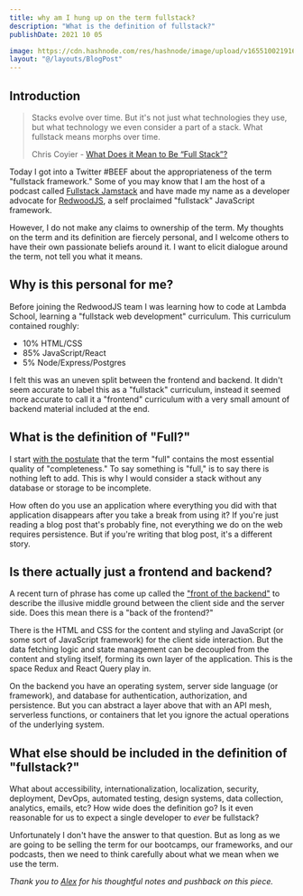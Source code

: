 ```yaml
---
title: why am I hung up on the term fullstack?
description: "What is the definition of fullstack?"
publishDate: 2021 10 05

image: https://cdn.hashnode.com/res/hashnode/image/upload/v1655100219167/j862BQ-tc.png
layout: "@/layouts/BlogPost"
---
```


## Introduction

> Stacks evolve over time. But it's not just what technologies they use, but what technology we even consider a part of a stack. What fullstack means morphs over time.
>
> Chris Coyier - [What Does it Mean to Be “Full Stack”?](https://css-tricks.com/what-does-it-mean-to-be-full-stack/)

Today I got into a Twitter #BEEF about the appropriateness of the term "fullstack framework." Some of you may know that I am the host of a podcast called [Fullstack Jamstack](https://fsjam.org) and have made my name as a developer advocate for [RedwoodJS](https://redwoodjs.com), a self proclaimed "fullstack" JavaScript framework.

However, I do not make any claims to ownership of the term. My thoughts on the term and its definition are fiercely personal, and I welcome others to have their own passionate beliefs around it. I want to elicit dialogue around the term, not tell you what it means.

## Why is this personal for me?

Before joining the RedwoodJS team I was learning how to code at Lambda School, learning a "fullstack web development" curriculum. This curriculum contained roughly:
* 10% HTML/CSS
* 85% JavaScript/React
* 5% Node/Express/Postgres

I felt this was an uneven split between the frontend and backend. It didn't seem accurate to label this as a "fullstack" curriculum, instead it seemed more accurate to call it a "frontend" curriculum with a very small amount of backend material included at the end.

## What is the definition of "Full?"

I start [with the postulate](https://twitter.com/ajcwebdev/status/1445444206948876293) that the term "full" contains the most essential quality of "completeness." To say something is "full," is to say there is nothing left to add. This is why I would consider a stack without any database or storage to be incomplete.

How often do you use an application where everything you did with that application disappears after you take a break from using it? If you're just reading a blog post that's probably fine, not everything we do on the web requires persistence. But if you're writing that blog post, it's a different story.

## Is there actually just a frontend and backend?

A recent turn of phrase has come up called the ["front of the backend"](https://css-tricks.com/front-of-the-front-back-of-the-front/) to describe the illusive middle ground between the client side and the server side. Does this mean there is a "back of the frontend?"

There is the HTML and CSS for the content and styling and JavaScript (or some sort of JavaScript framework) for the client side interaction. But the data fetching logic and state management can be decoupled from the content and styling itself, forming its own layer of the application. This is the space Redux and React Query play in.

On the backend you have an operating system, server side language (or framework), and database for authentication, authorization, and persistence. But you can abstract a layer above that with an API mesh, serverless functions, or containers that let you ignore the actual operations of the underlying system.

## What else should be included in the definition of "fullstack?"

What about accessibility, internationalization, localization, security, deployment, DevOps, automated testing, design systems, data collection, analytics, emails, etc? How wide does the definition go? Is it even reasonable for us to expect a single developer to *ever* be fullstack?

Unfortunately I don't have the answer to that question. But as long as we are going to be selling the term for our bootcamps, our frameworks, and our podcasts, then we need to think carefully about what we mean when we use the term.

*Thank you to [Alex](https://twitter.com/ralex1993) for his thoughtful notes and pushback on this piece.*